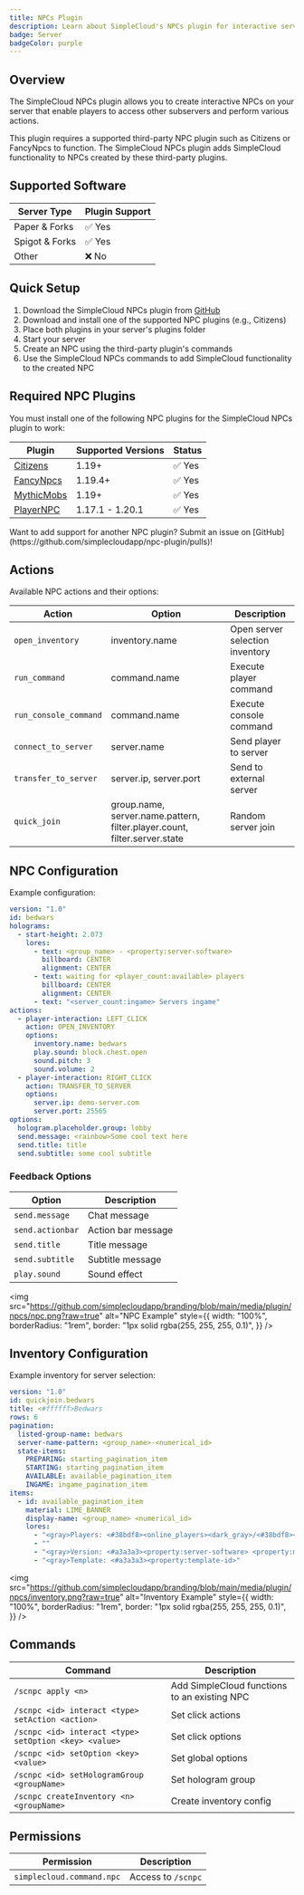 ```yaml
---
title: NPCs Plugin
description: Learn about SimpleCloud's NPCs plugin for interactive server navigation and management
badge: Server
badgeColor: purple
---
```


## Overview

The SimpleCloud NPCs plugin allows you to create interactive NPCs on your server that enable players to access other subservers and perform various actions.

<Callout type="warn">
  This plugin requires a supported third-party NPC plugin such as Citizens or
  FancyNpcs to function. The SimpleCloud NPCs plugin adds SimpleCloud
  functionality to NPCs created by these third-party plugins.
</Callout>

## Supported Software

| Server Type    | Plugin Support |
| -------------- | -------------- |
| Paper & Forks  | ✅ Yes         |
| Spigot & Forks | ✅ Yes         |
| Other          | ❌ No          |

## Quick Setup

1. Download the SimpleCloud NPCs plugin from [GitHub](https://github.com/simplecloudapp/npc-plugin/releases)
2. Download and install one of the supported NPC plugins (e.g., Citizens)
3. Place both plugins in your server's plugins folder
4. Start your server
5. Create an NPC using the third-party plugin's commands
6. Use the SimpleCloud NPCs commands to add SimpleCloud functionality to the created NPC

## Required NPC Plugins

You must install one of the following NPC plugins for the SimpleCloud NPCs plugin to work:

| Plugin                                                                                                      | Supported Versions | Status |
| ----------------------------------------------------------------------------------------------------------- | ------------------ | ------ |
| [Citizens](https://citizensnpcs.co)                                                                         | 1.19+              | ✅ Yes |
| [FancyNpcs](https://fancyplugins.de/FancyNpcs)                                                              | 1.19.4+            | ✅ Yes |
| [MythicMobs](https://www.spigotmc.org/resources/⚔-mythicmobs-free-version-►the-1-custom-mob-creator◄.5702/) | 1.19+              | ✅ Yes |
| [PlayerNPC](https://www.spigotmc.org/resources/✅-api-player-npc-✅-1-17-1-20-1.93625/)                     | 1.17.1 - 1.20.1    | ✅ Yes |

<Callout>
  Want to add support for another NPC plugin? Submit an issue on
  [GitHub](https://github.com/simplecloudapp/npc-plugin/pulls)!
</Callout>

## Actions

Available NPC actions and their options:

| Action                | Option                                                                    | Description                     |
| --------------------- | ------------------------------------------------------------------------- | ------------------------------- |
| `open_inventory`      | inventory.name                                                            | Open server selection inventory |
| `run_command`         | command.name                                                              | Execute player command          |
| `run_console_command` | command.name                                                              | Execute console command         |
| `connect_to_server`   | server.name                                                               | Send player to server           |
| `transfer_to_server`  | server.ip, server.port                                                    | Send to external server         |
| `quick_join`          | group.name, server.name.pattern, filter.player.count, filter.server.state | Random server join              |

## NPC Configuration

Example configuration:

```yaml
version: "1.0"
id: bedwars
holograms:
  - start-height: 2.073
    lores:
      - text: <group_name> - <property:server-software>
        billboard: CENTER
        alignment: CENTER
      - text: waiting for <player_count:available> players
        billboard: CENTER
        alignment: CENTER
      - text: "<server_count:ingame> Servers ingame"
actions:
  - player-interaction: LEFT_CLICK
    action: OPEN_INVENTORY
    options:
      inventory.name: bedwars
      play.sound: block.chest.open
      sound.pitch: 3
      sound.volume: 2
  - player-interaction: RIGHT_CLICK
    action: TRANSFER_TO_SERVER
    options:
      server.ip: demo-server.com
      server.port: 25565
options:
  hologram.placeholder.group: lobby
  send.message: <rainbow>Some cool text here
  send.title: title
  send.subtitle: some cool subtitle
```

### Feedback Options

| Option           | Description        |
| ---------------- | ------------------ |
| `send.message`   | Chat message       |
| `send.actionbar` | Action bar message |
| `send.title`     | Title message      |
| `send.subtitle`  | Subtitle message   |
| `play.sound`     | Sound effect       |

<img
  src="https://github.com/simplecloudapp/branding/blob/main/media/plugin/npcs/npc.png?raw=true"
  alt="NPC Example"
  style={{
    width: "100%",
    borderRadius: "1rem",
    border: "1px solid rgba(255, 255, 255, 0.1)",
  }}
/>

## Inventory Configuration

Example inventory for server selection:

```yaml
version: "1.0"
id: quickjoin.bedwars
title: <#ffffff>Bedwars
rows: 6
pagination:
  listed-group-name: bedwars
  server-name-pattern: <group_name>-<numerical_id>
  state-items:
    PREPARING: starting_pagination_item
    STARTING: starting_pagination_item
    AVAILABLE: available_pagination_item
    INGAME: ingame_pagination_item
items:
  - id: available_pagination_item
    material: LIME_BANNER
    display-name: <group_name> <numerical_id>
    lores:
      - "<gray>Players: <#38bdf8><online_players><dark_gray>/<#38bdf8><max_players>"
      - ""
      - "<gray>Version: <#a3a3a3><property:server-software> <property:minecraft-version>"
      - "<gray>Template: <#a3a3a3><property:template-id>"
```

<img
  src="https://github.com/simplecloudapp/branding/blob/main/media/plugin/npcs/inventory.png?raw=true"
  alt="Inventory Example"
  style={{
    width: "100%",
    borderRadius: "1rem",
    border: "1px solid rgba(255, 255, 255, 0.1)",
  }}
/>

## Commands

| Command                                               | Description                                  |
| ----------------------------------------------------- | -------------------------------------------- |
| `/scnpc apply <n>`                                    | Add SimpleCloud functions to an existing NPC |
| `/scnpc <id> interact <type> setAction <action>`      | Set click actions                            |
| `/scnpc <id> interact <type> setOption <key> <value>` | Set click options                            |
| `/scnpc <id> setOption <key> <value>`                 | Set global options                           |
| `/scnpc <id> setHologramGroup <groupName>`            | Set hologram group                           |
| `/scnpc createInventory <n> <groupName>`              | Create inventory config                      |

## Permissions

| Permission                | Description        |
| ------------------------- | ------------------ |
| `simplecloud.command.npc` | Access to `/scnpc` |
